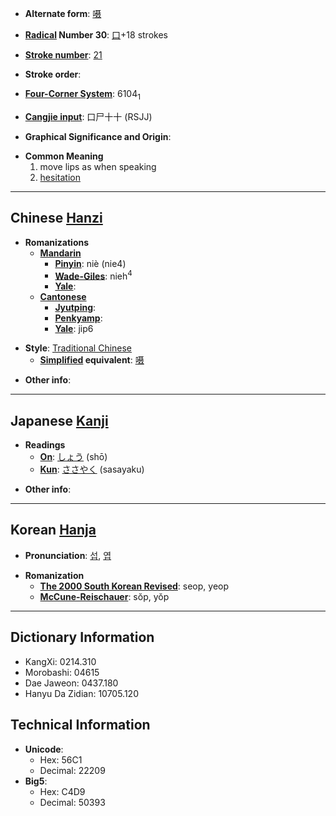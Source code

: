 * '''Alternate form''': [[嗫]]

* '''[[Wiktionary:Chinese radical index| Radical]] Number 30''': [[Wiktionary:Chinese radical index 口|口]]+18 strokes

* '''[[Wiktionary:Chinese total strokes index|Stroke number]]''': [[Wiktionary:Chinese total strokes index 21|21]]

* '''Stroke order''': 

* '''[[Wiktionary:Chinese four corner index|Four-Corner System]]''': 6104<sub>1</sub>

* '''[[Wiktionary:Chinese Cangjie index|Cangjie input]]''': 口尸十十 (RSJJ)

* '''Graphical Significance and Origin''': 

* '''Common Meaning'''
*#move lips as when speaking
*# [[hesitation]]

----

== Chinese [[Hanzi]] ==

* '''Romanizations'''
** '''[[Mandarin]]'''
*** '''[[Pinyin]]''': niè (nie4)
*** '''[[Wade-Giles]]''': nieh<sup>4</sup>
*** '''[[Yale]]''': 
** '''[[Cantonese]]'''
*** '''[[Jyutping]]''':
*** '''[[Penkyamp]]''': 
*** '''[[Yale]]''': jip6

* '''Style''': [[Traditional Chinese]] 
** '''[[Simplified Chinese|Simplified]] equivalent''': [[嗫]]

* '''Other info''': 

----

== Japanese [[Kanji]] ==

* '''Readings'''
** '''[[On]]''': [[しょう]] (shō)
** '''[[Kun]]''': [[ささやく]] (sasayaku)

* '''Other info''':  

----

== Korean [[Hanja]] ==

* '''Pronunciation''': [[섭]], [[엽]]

* '''Romanization'''
** '''[[The 2000 South Korean Revised Romanization|The 2000 South Korean Revised]]''': seop, yeop
** '''[[McCune-Reischauer]]''': sŏp, yŏp

----

== Dictionary Information ==

* KangXi: 0214.310
* Morobashi: 04615
* Dae Jaweon: 0437.180
* Hanyu Da Zidian: 10705.120

== Technical Information ==

* '''Unicode''':
** Hex: 56C1
** Decimal: 22209
* '''Big5''':
** Hex: C4D9
** Decimal: 50393